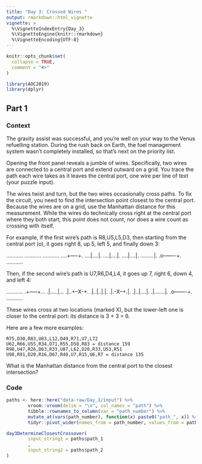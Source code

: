 ```yaml
---
title: "Day 3: Crossed Wires "
output: rmarkdown::html_vignette
vignette: >
  %\VignetteIndexEntry{Day_3}
  %\VignetteEngine{knitr::rmarkdown}
  %\VignetteEncoding{UTF-8}
---
```


```r
knitr::opts_chunk$set(
  collapse = TRUE,
  comment = "#>"
)
```

```r
library(AOC2019)
library(dplyr)
```

## Part 1

### Context
The gravity assist was successful, and you're well on your way to the Venus refuelling station. During the rush back on Earth, the fuel management system wasn't completely installed, so that's next on the priority list.

Opening the front panel reveals a jumble of wires. Specifically, two wires are connected to a central port and extend outward on a grid. You trace the path each wire takes as it leaves the central port, one wire per line of text (your puzzle input).

The wires twist and turn, but the two wires occasionally cross paths. To fix the circuit, you need to find the intersection point closest to the central port. Because the wires are on a grid, use the Manhattan distance for this measurement. While the wires do technically cross right at the central port where they both start, this point does not count, nor does a wire count as crossing with itself.

For example, if the first wire's path is R8,U5,L5,D3, then starting from the central port (o), it goes right 8, up 5, left 5, and finally down 3:

...........
...........
...........
....+----+.
....|....|.
....|....|.
....|....|.
.........|.
.o-------+.
...........

Then, if the second wire's path is U7,R6,D4,L4, it goes up 7, right 6, down 4, and left 4:

...........
.+-----+...
.|.....|...
.|..+--X-+.
.|..|..|.|.
.|.-X--+.|.
.|..|....|.
.|.......|.
.o-------+.
...........

These wires cross at two locations (marked X), but the lower-left one is closer to the central port: its distance is 3 + 3 = 6.

Here are a few more examples:

    R75,D30,R83,U83,L12,D49,R71,U7,L72
    U62,R66,U55,R34,D71,R55,D58,R83 = distance 159
    R98,U47,R26,D63,R33,U87,L62,D20,R33,U53,R51
    U98,R91,D20,R16,D67,R40,U7,R15,U6,R7 = distance 135

What is the Manhattan distance from the central port to the closest intersection?

### Code 

```r
paths <- here::here("data-raw/Day_3/input") %>% 
        vroom::vroom(delim = "\n", col_names = "path") %>% 
        tibble::rownames_to_column(var = "path_number") %>% 
        mutate_at(vars(path_number), function(x) paste0("path_", x)) %>% 
        tidyr::pivot_wider(names_from = path_number, values_from = path)
```

```r
day3DetermineClosestCrossover(
        input_string1 = paths$path_1
        ,
        input_string2 = paths$path_2
)

```

